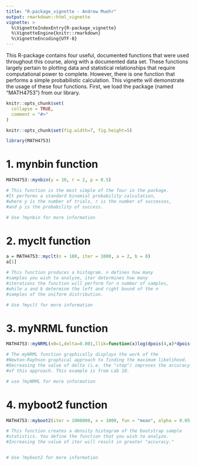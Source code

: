 ```yaml
---
title: "R-package_vignette - Andrew Muehr"
output: rmarkdown::html_vignette
vignette: >
  %\VignetteIndexEntry{R-package_vignette}
  %\VignetteEngine{knitr::rmarkdown}
  %\VignetteEncoding{UTF-8}
---
```


This R-package contains four useful, documented functions that were used throughout this course, along with a documented data set. These functions largely pertain to plotting data and statistical relationships that require computational power to complete. However, there is one function that performs a simple probabilistic calculation. This vignette will demonstrate the usage of these four functions. First, we load the package (named "MATH4753") from our library. 

```r
knitr::opts_chunk$set(
  collapse = TRUE,
  comment = "#>"
)
```

```r
knitr::opts_chunk$set(fig.width=7, fig.height=5) 
```

```r
library(MATH4753)
```

# 1. mynbin function

```r
MATH4753::mynbin(y = 10, r = 2, p = 0.5)

# This function is the most simple of the four in the package. 
#It performs a standard binomial probability calculation, 
#where y is the number of trials, r is the number of successes, 
#and p is the probability of success.

# Use ?mynbin for more information 
```

# 2. myclt function

```r
a = MATH4753::myclt(n = 100, iter = 1000, a = 2, b = 8)
a[1]

# This function produces a histogram. n defines how many 
#samples you wish to analyze, iter determines how many 
#iterations the function will perform for n number of samples, 
#while a and b determine the left and right bound of the n 
#samples of the uniform distribution. 

# Use ?myclt for more information
```

# 3. myNRML function

```r
MATH4753::myNRML(x0=1,delta=0.001,llik=function(x)log(dpois(4,x)*dpois(6,x)*dpois(7,x)*dpois(6,x)*dpois(5,x)),xrange=c(0,10),parameter="param")

# The myNRML function graphically displays the work of the 
#Newton-Raphson graphical approach to finding the maximum likelihood. 
#Decreasing the value of delta (i.e. the "step") improves the accuracy 
#of this approach. This example is from Lab 10. 

# use ?myNRML for more information 
```

# 4. myboot2 function

```r
MATH4753::myboot2(iter = 1000000, x = 1000, fun = "mean", alpha = 0.05, cx = 1.5)

# This function creates a density histogram of the bootstrap sample 
#statistics. You define the function that you wish to analyze. 
#Increasing the value of iter will result in greater "accuracy." 


# Use ?myboot2 for more information
```
